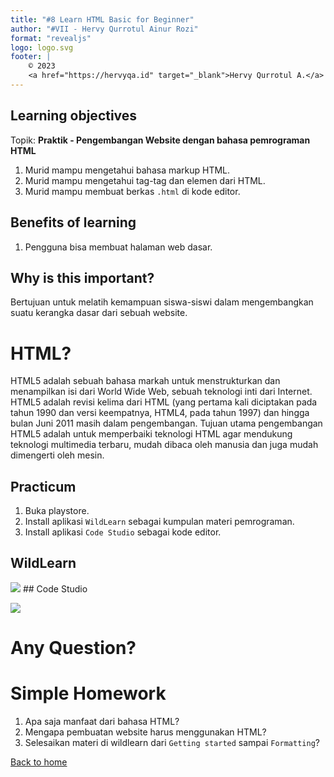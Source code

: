 ```yaml
---
title: "#8 Learn HTML Basic for Beginner"
author: "#VII - Hervy Qurrotul Ainur Rozi"
format: "revealjs"
logo: logo.svg
footer: |
    © 2023
    <a href="https://hervyqa.id" target="_blank">Hervy Qurrotul A.</a>
---
```


## Learning objectives {.smaller}

Topik: **Praktik - Pengembangan Website dengan bahasa pemrograman HTML**

1. Murid mampu mengetahui bahasa markup HTML.
1. Murid mampu mengetahui tag-tag dan elemen dari HTML.
1. Murid mampu membuat berkas `.html` di kode editor.

## Benefits of learning {.smaller}

1. Pengguna bisa membuat halaman web dasar.

## Why is this important? {.smaller}

Bertujuan untuk melatih kemampuan siswa-siswi dalam mengembangkan suatu kerangka dasar dari sebuah website.

# HTML?

HTML5 adalah sebuah bahasa markah untuk menstrukturkan dan menampilkan isi dari World Wide Web, sebuah teknologi inti dari Internet. HTML5 adalah revisi kelima dari HTML (yang pertama kali diciptakan pada tahun 1990 dan versi keempatnya, HTML4, pada tahun 1997) dan hingga bulan Juni 2011 masih dalam pengembangan. Tujuan utama pengembangan HTML5 adalah untuk memperbaiki teknologi HTML agar mendukung teknologi multimedia terbaru, mudah dibaca oleh manusia dan juga mudah dimengerti oleh mesin.

## Practicum

1. Buka playstore.
1. Install aplikasi `WildLearn` sebagai kumpulan materi pemrograman.
1. Install aplikasi `Code Studio` sebagai kode editor.

## WildLearn

![](img/wildlearn.webp)
## Code Studio

![](img/code_studio.webp)

# Any Question? {background-color="rgb(10, 132, 81)"}

# Simple Homework

1. Apa saja manfaat dari bahasa HTML?
1. Mengapa pembuatan website harus menggunakan HTML?
1. Selesaikan materi di wildlearn dari `Getting started` sampai `Formatting`?

[Back to home](/)
